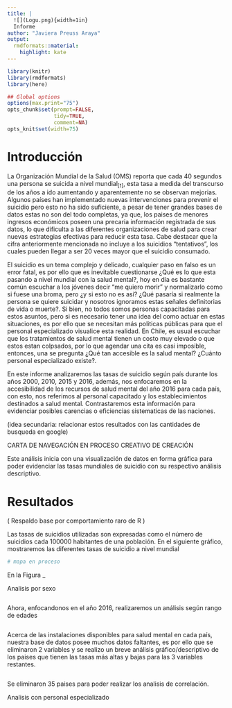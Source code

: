 ```yaml
---
title: |
  ![](Logu.png){width=1in}  
  Informe
author: "Javiera Preuss Araya"
output:
  rmdformats::material:
    highlight: kate
---
```



```r
library(knitr)
library(rmdformats)
library(here)

## Global options
options(max.print="75")
opts_chunk$set(prompt=FALSE,
               tidy=TRUE,
               comment=NA)
opts_knit$set(width=75)
```


# Introducción

  La Organización Mundial de la Salud (OMS) reporta que cada 40 segundos una persona se suicida a nivel mundial$_{[1]}$, esta tasa a medida del transcurso de los años a ido aumentando y aparentemente no se observan mejorias. Algunos países han implementado nuevas intervenciones para prevenir el suicidio pero esto no ha sido suficiente, a pesar de tener grandes bases de datos estas no son del todo completas, ya que, los paises de menores ingresos económicos poseen una precaria información registrada de sus datos, lo que dificulta a las diferentes organizaciones de salud para crear nuevas estrategias efectivas para reducir esta tasa. Cabe destacar que la cifra anteriormente mencionada no incluye a los suicidios "tentativos", los cuales pueden llegar a ser 20 veces mayor que el suicidio consumado.

  El suicidio es un tema complejo y delicado, cualquier paso en falso es un error fatal, es por ello que es inevitable cuestionarse ¿Qué es lo que esta pasando a nivel mundial con la salud mental?, hoy en día es bastante común escuchar a los jóvenes decir "me quiero morir" y normalizarlo como si fuese una broma, pero ¿y si esto no es así? ¿Qué pasaría si realmente la persona se quiere suicidar y nosotros ignoramos estas señales definitorias de vida o muerte?. Si bien, no todos somos personas capacitadas para estos asuntos, pero si es necesario tener una idea del como actuar en estas situaciones, es por ello que se necesitan más politicas públicas para que el personal especializado visualice esta realidad. En Chile, es usual escuchar que los tratamientos de salud mental tienen un costo muy elevado o que estos estan colpsados, por lo que agendar una cita es casi imposible, entonces, una se pregunta ¿Qué tan accesible es la salud mental? ¿Cuánto personal especializado existe?.

  En este informe analizaremos las tasas de suicidio según país durante los años 2000, 2010, 2015 y 2016, además, nos enfocaremos en la accesibilidad de los recursos de salud mental del año 2016 para cada país, con esto, nos referimos al personal capacitado y los establecimientos destinados a salud mental. Contrastaremos esta información para evidenciar posibles carencias o eficiencias sistematicas de las naciones.
  
  (idea secundaria: relacionar estos resultados con las cantidades de busqueda en google) 

CARTA DE NAVEGACIÓN EN PROCESO CREATIVO DE CREACIÓN

  Este análisis inicia con una visualización de datos en forma gráfica para poder evidenciar las tasas mundiales de suicidio con su respectivo análisis descriptivo.



# Resultados 

( Respaldo base por comportamiento raro de R )

  Las tasas de suicidios utilizadas son expresadas como el número de suicidios cada 100000 habitantes de una población. En el siguiente gráfico, mostraremos las diferentes tasas de suicidio a nivel mundial 

```r

# mapa en proceso

```

  En la Figura _
  
  
  Analisis por sexo
  
```r

```
  
  
  Ahora, enfocandonos en el año 2016, realizaremos un análisis según rango de edades
  
```r
 
```
  
  


  Acerca de las instalaciones disponibles para salud mental en cada país, nuestra base de datos posee muchos datos faltantes, es por ello que se eliminaron 2 variables y se realizo un breve análisis gráfico/descriptivo de los paises que tienen las tasas más altas y bajas para las 3 variables restantes.
  
```r


```

  
  Se eliminaron 35 paises para poder realizar los analisis de correlación.


  
  Analisis con personal especializado
  
```r

```
  
  








